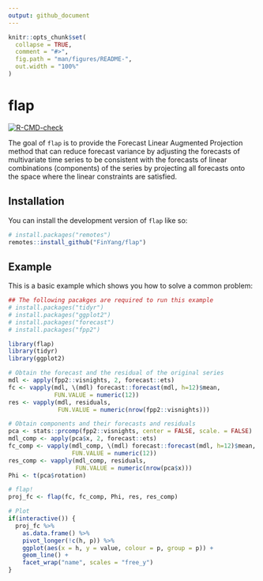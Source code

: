 ```yaml
---
output: github_document
---
```


<!-- README.md is generated from README.Rmd. Please edit that file -->

```r
knitr::opts_chunk$set(
  collapse = TRUE,
  comment = "#>",
  fig.path = "man/figures/README-",
  out.width = "100%"
)
```

# flap

<!-- badges: start -->
[![R-CMD-check](https://github.com/FinYang/flap/actions/workflows/R-CMD-check.yaml/badge.svg)](https://github.com/FinYang/flap/actions/workflows/R-CMD-check.yaml)
<!-- badges: end -->

The goal of `flap` is to provide the Forecast Linear Augmented Projection method that can reduce forecast variance by adjusting the forecasts of multivariate time series to be consistent with the forecasts of linear combinations (components) of the series by projecting all forecasts onto the space where the linear constraints are satisfied.

## Installation

You can install the development version of `flap` like so:

``` r
# install.packages("remotes")
remotes::install_github("FinYang/flap")
```

## Example

This is a basic example which shows you how to solve a common problem:

```r
## The following pacakges are required to run this example
# install.packages("tidyr")
# install.packages("ggplot2")
# install.packages("forecast")
# install.packages("fpp2")

library(flap)
library(tidyr)
library(ggplot2)

# Obtain the forecast and the residual of the original series
mdl <- apply(fpp2::visnights, 2, forecast::ets)
fc <- vapply(mdl, \(mdl) forecast::forecast(mdl, h=12)$mean, 
             FUN.VALUE = numeric(12))
res <- vapply(mdl, residuals, 
              FUN.VALUE = numeric(nrow(fpp2::visnights)))

# Obtain components and their forecasts and residuals
pca <- stats::prcomp(fpp2::visnights, center = FALSE, scale. = FALSE)
mdl_comp <- apply(pca$x, 2, forecast::ets)
fc_comp <- vapply(mdl_comp, \(mdl) forecast::forecast(mdl, h=12)$mean, 
                  FUN.VALUE = numeric(12))
res_comp <- vapply(mdl_comp, residuals, 
                   FUN.VALUE = numeric(nrow(pca$x)))
Phi <- t(pca$rotation)

# flap!
proj_fc <- flap(fc, fc_comp, Phi, res, res_comp)

# Plot
if(interactive()) {
  proj_fc %>% 
    as.data.frame() %>% 
    pivot_longer(!c(h, p)) %>% 
    ggplot(aes(x = h, y = value, colour = p, group = p)) +
    geom_line() +
    facet_wrap("name", scales = "free_y")
}

```

